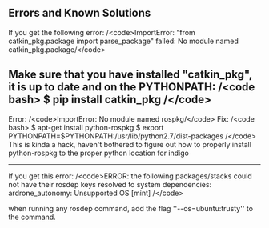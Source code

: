 ## Errors and Known Solutions
If you get the following error:
/\<code\>ImportError: "from catkin_pkg.package import parse_package" failed: No module named catkin_pkg.package/\</code\>

Make sure that you have installed "catkin_pkg", it is up to date and on the PYTHONPATH:
/\<code bash\>
$ pip install catkin_pkg
/\</code\>
----
Error: 
/\<code\>ImportError: No module named rospkg/\</code\>
Fix:
/\<code bash\>
$ apt-get install python-rospkg
$ export PYTHONPATH=$PYTHONPATH:/usr/lib/python2.7/dist-packages
/\</code\>
This is kinda a hack, haven't bothered to figure out how to properly install python-rospkg to the proper python location for indigo

----

If you get this error:
/\<code\>ERROR: the following packages/stacks could not have their rosdep keys resolved to system dependencies: ardrone_autonomy: Unsupported OS [mint] /\</code\>

when running any rosdep command, add the flag ''--os=ubuntu:trusty'' to the command.